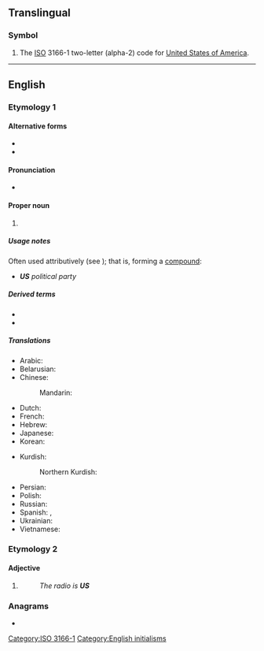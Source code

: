 {{also|Appendix:Variations of "us"}}
==Translingual==

===Symbol===
{{head|mul|symbol}}

# The [[ISO]] 3166-1 two-letter (alpha-2) code for [[United States of America]].

[[Category:ISO 3166-1]]

----

==English==

===Etymology 1===

====Alternative forms====
* {{l|en|U.S.}}
* {{l|en|U. S.}}

====Pronunciation====
* {{IPA|/juː.ɛs/|lang=en}}

====Proper noun====
{{en-proper noun}}

# {{abbreviation of|United States|lang=en}}

=====Usage notes=====
Often used attributively (see {{ll|en|attributive noun}}); that is, forming a [[compound]]:
* '''''US''' political party''

=====Derived terms=====
* {{l|en|US-ian}}
* {{l|en|US American}}

=====Translations=====
{{trans-top-also|abbreviation of United States|USA}}
* Arabic: {{not used|ar}}
* Belarusian: {{not used|be}}
* Chinese:
*: Mandarin: {{not used|cmn}}
* Dutch: {{t+|nl|VS|m-p}}
* French: {{t+|fr|EU|m-p}}
* Hebrew: {{not used|he}}
* Japanese: {{not used|ja}}
* Korean: {{not used|ko}}
{{trans-mid}}
* Kurdish:
*: Northern Kurdish: {{t|kmr|AY}}
* Persian: {{not used|fa}}
* Polish: {{t|pl|St.Zj.|m-p}}
* Russian: {{not used|ru}}
* Spanish: {{t+|es|EE. UU.|m-p}}, {{t|es|EU|m-p}}
* Ukrainian: {{not used|uk}}
* Vietnamese: {{not used|vi}}
{{trans-bottom}}

{{trans-see|of or pertaining to the USA|American}}

===Etymology 2===

====Adjective====
{{en-adj|?}}

# {{abbreviation of|unserviceable|lang=en}}
#: ''The radio is '''US''' ''

===Anagrams===
* {{anagrams|en|a=su|SU|Su}}

[[Category:English initialisms]]